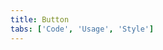 ```yaml
---
title: Button
tabs: ['Code', 'Usage', 'Style']
---
```


<ComponentCode
    name="Primary button"
    component="button"
    variation="button--primary"
    hasReactVersion
    hasVueVersion="button--primary"
    hasAngularVersion="?path=/story/button--basic"
    codepen="xeZxLe"
    >
</ComponentCode>
<ComponentCode
    name="Secondary button"
    component="button"
    variation="button--secondary"
    hasReactVersion
    hasVueVersion="button--secondary"
    hasAngularVersion="?path=/story/button--basic&knob-Button kind=secondary&knob-Size of the buttons=normal"
    codepen="OGMJxW"
    >
</ComponentCode>
<ComponentCode
    name="Tertiary button"
    component="button"
    variation="button--tertiary"
    hasReactVersion
    hasVueVersion="button--tertiary"
    hasAngularVersion="?path=/story/button--basic&knob-Button kind=tertiary&knob-Size of the buttons=normal"
    codepen="VNewrL"
    >
</ComponentCode>
<ComponentCode
    name="Ghost button"
    component="button"
    variation="button--ghost"
    hasReactVersion
    hasVueVersion="button--ghost"
    hasAngularVersion="?path=/story/button--basic&knob-Button kind=ghost&knob-Size of the buttons=normal"
    codepen="MRKWZz"
    >
</ComponentCode>
<ComponentCode
    name="Danger button"
    component="button"
    variation="button--danger"
    hasReactVersion
    hasVueVersion="button--danger"
    hasAngularVersion="?path=/story/button--basic&knob-Button kind=danger&knob-Size of the buttons=normal"
    codepen="wZMvNP"
    >
</ComponentCode>
<ComponentCode
    name="Small primary button"
    component="button"
    variation="button--primary--small"
    hasReactVersion
    hasVueVersion="button--primary&knob-small=true"
    hasAngularVersion="?path=/story/button--basic&knob-Button kind=primary&knob-Size of the buttons=sm"
    codepen="oObNVb"
    >
</ComponentCode>
<ComponentCode
    name="Small secondary button"
    component="button"
    variation="button--secondary--small"
    hasReactVersion
    hasVueVersion="button--secondary&knob-small=true"
    hasAngularVersion="?path=/story/button--basic&knob-Button kind=secondary&knob-Size of the buttons=sm"
    codepen="ROrNbp"
    >
</ComponentCode>
<ComponentCode
    name="Small tertiary button"
    component="button"
    variation="button--tertiary--small"
    hasReactVersion
    hasVueVersion="button--tertiary&knob-small=true"
    hasAngularVersion="?path=/story/button--basic&knob-Button kind=tertiary&knob-Size of the buttons=sm"
    codepen="ZZQYGN"
    >
</ComponentCode>
<ComponentCode
    name="Small ghost button"
    component="button"
    variation="button--ghost--small"
    hasReactVersion
    hasVueVersion="button--ghost&knob-small=true"
    hasAngularVersion="?path=/story/button--basic&knob-Button kind=ghost&knob-Size of the buttons=sm"
    codepen="eoJmpw"
    >
</ComponentCode>
<ComponentCode
    name="Small danger button"
    component="button"
    variation="button--danger--small"
    hasReactVersion
    hasVueVersion="button--danger&knob-small=true"
    hasAngularVersion="?path=/story/button--basic&knob-Button kind=danger&knob-Size of the buttons=sm"
    codepen="KYVwXY"
    >
</ComponentCode>
<ComponentCode
    name="Button set"
    component="button"
    variation="button--set"
    hasReactVersion
    hasAngularVersion="?path=/story/button--basic"
    codepen="pBgvdX"
    >
</ComponentCode>
<ComponentDocs component="button" ></ComponentDocs>
